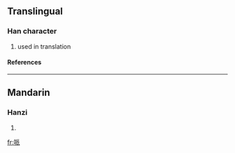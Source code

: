 {{see|呱}}

==Translingual==
===Han character===
{{Han char|rn=30|rad=口|as=06|sn=9|four=|canj=口竹竹女 (RHHV)}}
# used in translation
====References====
{{Han ref|kx=0189.271|dkj=03625|hdz=10618.130|uh=54CC|ud=21708}}
----
==Mandarin==
===Hanzi===
{{cmn-hanzi|pin=[[gén]] (gen2), [[pài]] (pai4)|wg=ken<sup>2</sup>, p'ai<sup>4</sup>}}
# {{defn|Mandarin}}

[[fr:哌]]